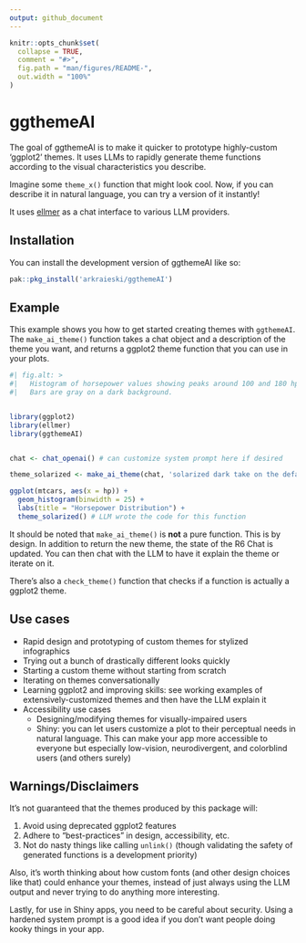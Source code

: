 ```yaml
---
output: github_document
---
```


<!-- README.md is generated from README.Rmd. Please edit that file -->

```r
knitr::opts_chunk$set(
  collapse = TRUE,
  comment = "#>",
  fig.path = "man/figures/README-",
  out.width = "100%"
)
```

# ggthemeAI

<!-- badges: start -->
<!-- badges: end -->

The goal of ggthemeAI is to make it quicker to prototype highly-custom 'ggplot2' themes. It uses LLMs to rapidly generate theme functions according to the visual characteristics you describe.

Imagine some `theme_x()` function that might look cool. Now, if you can describe it in natural language, you can try a version of it instantly!

It uses [ellmer](https://ellmer.tidyverse.org/index.html) as a chat interface to various LLM providers.

## Installation

You can install the development version of ggthemeAI like so:

``` r
pak::pkg_install('arkraieski/ggthemeAI')
```

## Example

This example shows you how to get started creating themes with `ggthemeAI`. The `make_ai_theme()` function takes a chat object and a description of the theme you want, and returns a ggplot2 theme function that you can use in your plots.

```r
#| fig.alt: >
#|   Histogram of horsepower values showing peaks around 100 and 180 hp. 
#|   Bars are gray on a dark background.


library(ggplot2)
library(ellmer)
library(ggthemeAI)


chat <- chat_openai() # can customize system prompt here if desired

theme_solarized <- make_ai_theme(chat, 'solarized dark take on the default ggplot2 theme')

ggplot(mtcars, aes(x = hp)) + 
  geom_histogram(binwidth = 25) +
  labs(title = "Horsepower Distribution") +
  theme_solarized() # LLM wrote the code for this function

```

It should be noted that `make_ai_theme()` is **not** a pure function. This is by design. In addition to return the new theme, the state of the R6 Chat is updated. You can then chat with the LLM to have it explain the theme or iterate on it.

There's also a `check_theme()` function that checks if a function is actually a ggplot2 theme.

## Use cases

- Rapid design and prototyping of custom themes for stylized infographics
- Trying out a bunch of drastically different looks quickly
- Starting a custom theme without starting from scratch
- Iterating on themes conversationally
- Learning ggplot2 and improving skills: see working examples of extensively-customized themes and then have the LLM explain it
- Accessibility use cases
  - Designing/modifying themes for visually-impaired users
  - Shiny: you can let users customize a plot to their perceptual needs in natural language. This can make your app more accessible to everyone but especially low-vision, neurodivergent, and colorblind users (and others surely)

## Warnings/Disclaimers

It's not guaranteed that the themes produced by this package will:

1. Avoid using deprecated ggplot2 features
2. Adhere to "best-practices" in design, accessibility, etc.
3. Not do nasty things like calling `unlink()` (though validating the safety of generated functions is a development priority)

Also, it's worth thinking about how custom fonts (and other design choices like that) could enhance your themes, instead of just always using the LLM output and never trying to do anything more interesting.

Lastly, for use in Shiny apps, you need to be careful about security. Using a hardened system prompt is a good idea if you don't want people doing kooky things in your app.
